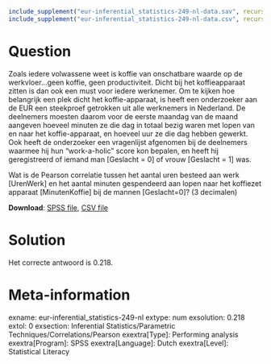 ```r
include_supplement("eur-inferential_statistics-249-nl-data.sav", recursive = TRUE)
include_supplement("eur-inferential_statistics-249-nl-data.csv", recursive = TRUE)
```

Question
========
Zoals iedere volwassene weet is koffie van onschatbare waarde op de werkvloer…geen koffie, geen productiviteit. Dicht bij het koffieapparaat zitten is dan ook een must voor iedere werknemer. Om te kijken hoe belangrijk een plek dicht het koffie-apparaat, is heeft een onderzoeker aan de EUR een steekproef getrokken uit alle werknemers in Nederland. De deelnemers moesten daarom voor de eerste maandag van de maand aangeven hoeveel minuten ze die dag in totaal bezig waren met lopen van en naar het koffie-apparaat, en hoeveel uur ze die dag hebben gewerkt. Ook heeft de onderzoeker een vragenlijst afgenomen bij de deelnemers waarmee hij hun “work-a-holic” score kon bepalen, en heeft hij geregistreerd of iemand man [Geslacht = 0] of vrouw [Geslacht = 1] was.

Wat is de Pearson correlatie tussen het aantal uren besteed aan werk [UrenWerk] en het aantal minuten gespendeerd aan lopen naar het koffiezet apparaat [MinutenKoffie] bij de mannen [Geslacht=0]? (3 decimalen)

**Download**: [SPSS file](eur-inferential_statistics-249-nl-data.sav), [CSV file](eur-inferential_statistics-249-nl-data.csv)


Solution
========
Het correcte antwoord is 0.218.


Meta-information
================
exname: eur-inferential_statistics-249-nl
extype: num
exsolution: 0.218
extol: 0
exsection: Inferential Statistics/Parametric Techniques/Correlations/Pearson
exextra[Type]: Performing analysis
exextra[Program]: SPSS
exextra[Language]: Dutch
exextra[Level]: Statistical Literacy
